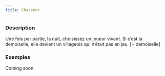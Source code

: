 ```yaml
---
title: Chasseur
---
```



<Role CHASSEUR header />

### Description

Une fois par partie, la nuit, choisissez un joueur vivant. Si c’est la demoiselle, elle devient un villageois qui n’était pas en jeu. [+ demoiselle]

### Exemples

Coming soon